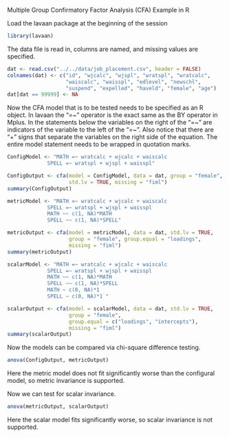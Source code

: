 

Multiple Group Confirmatory Factor Analysis (CFA) Example in R


Load the lavaan package at the beginning of the session

```r
library(lavaan)
```


The data file is read in, columns are named, and missing values are specified.
```r
dat <- read.csv("../../data/job_placement.csv", header = FALSE)
colnames(dat) <- c("id", "wjcalc", "wjspl", "wratspl", "wratcalc",
                   "waiscalc", "waisspl", "edlevel", "newschl",
                   "suspend", "expelled", "haveld", "female", "age")
dat[dat == 99999] <- NA
```

Now the CFA model that is to be tested needs to be specified as an R
object.  In lavaan the "=~" operator is the exact same as the BY
operator in Mplus.  In the statements below the variables on the right
of the "=~" are indicators of the variable to the left of the "=~".
Also notice that there are "+" signs that separate the variables on
the right side of the equation.  The entire model statement needs to
be wrapped in quotation marks.
```r
ConfigModel <- "MATH =~ wratcalc + wjcalc + waiscalc
             SPELL =~ wratspl + wjspl + waisspl"
```

```r
ConfigOutput <- cfa(model = ConfigModel, data = dat, group = "female",
                    std.lv = TRUE, missing = "fiml")
summary(ConfigOutput)
```


```r
metricModel <- "MATH =~ wratcalc + wjcalc + waiscalc
             SPELL =~ wratspl + wjspl + waisspl
             MATH ~~ c(1, NA)*MATH
             SPELL ~~ c(1, NA)*SPELL"

```
```r
metricOutput <- cfa(model = metricModel, data = dat, std.lv = TRUE,
                    group = "female", group.equal = "loadings",
                    missing = "fiml")
summary(metricOutput)
```

```r
scalarModel <- "MATH =~ wratcalc + wjcalc + waiscalc
             SPELL =~ wratspl + wjspl + waisspl
             MATH ~~ c(1, NA)*MATH
             SPELL ~~ c(1, NA)*SPELL
             MATH ~ c(0, NA)*1
             SPELL ~ c(0, NA)*1 "

```
```r
scalarOutput <- cfa(model = scalarModel, data = dat, std.lv = TRUE,
                    group = "female",
                    group.equal = c("loadings", "intercepts"),
                    missing = "fiml")
summary(scalarOutput)
```

Now the models can be compared via chi-square difference testing.
```r
anova(ConfigOutput, metricOutput)
```
Here the metric model does not fit significantly worse than the
configural model, so metric invariance is supported.

Now we can test for scalar invariance.
```r
anova(metricOutput, scalarOutput)
```
Here the scalar model fits significantly worse, so scalar invariance
is not supported.

